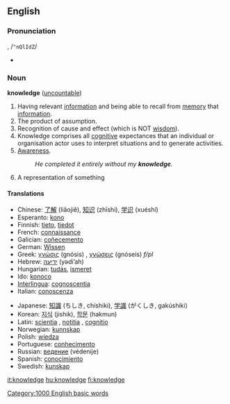 ==English==
===Pronunciation===
{{IPA|/ˈnɒlɪdʒ/}}, /<tt>"nQlIdZ</tt>/
*{{audio|en-us-knowledge.ogg|Audio (US)}}

===Noun===
'''knowledge''' ([[uncountable]])

#Having relevant [[information]] and being able to recall from [[memory]] that [[information]].
#The product of assumption.
#Recognition of cause and effect (which is NOT [[wisdom]]).
#Knowledge comprises all [[cognitive]] expectances that an individual or organisation actor uses to interpret situations and to generate activities.
#[[awareness|Awareness]].
#:''He completed it entirely without my '''knowledge'''.''
#A representation of something

====Translations====
{{top}}
*Chinese: [[了解]] (liǎojiě), [[知识]] (zhīshi), [[学识]] (xuéshí)
*Esperanto: [[kono]]
*Finnish: [[tieto]], [[tiedot]]
*French: [[connaissance]] {{f}}
*Galician: [[coñecemento]] {{m}}
*German: [[Wissen]] {{n}}
*Greek: [[γνώσις]] (gnósis) {{f}}, [[γνώσεις]] (gnóseis) ''f/pl''
*Hebrew: [[ידיעה]] (yədi’ah) {{f}}
*Hungarian: [[tudás]], [[ismeret]]
*Ido: [[konoco]]
*[[Interlingua]]: [[cognoscentia]]
*Italian: [[conoscenza]] {{f}}
{{mid}}
*Japanese: [[知識]] (ちしき, chíshiki), [[学識]] (がくしき, gakúshiki)
*Korean: [[지식]] (jishik), [[학문]] (hakmun)
*Latin: [[scientia]] {{f}}, [[notitia]] {{f}}, [[cognitio]] {{f}}
*Norwegian: [[kunnskap]]
*Polish: [[wiedza]] {{f}}
*Portuguese: [[conhecimento]] {{m}}
*Russian: [[ведение]] (védenije) {{n}}
*Spanish: [[conocimiento]] {{m}}
*Swedish: [[kunskap]]
{{bottom}}

[[Category:1000 English basic words]]

[[it:knowledge]]
[[hu:knowledge]]
[[fi:knowledge]]